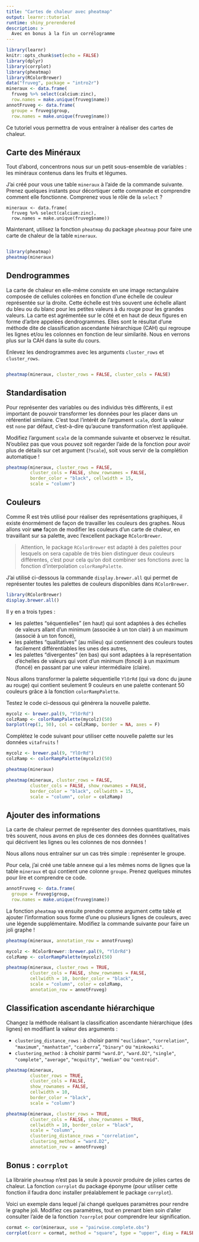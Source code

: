 ```yaml
---
title: "Cartes de chaleur avec pheatmap"
output: learnr::tutorial
runtime: shiny_prerendered
description: >
  Avec en bonus à la fin un corrélogramme
---
```


```r
library(learnr)
knitr::opts_chunk$set(echo = FALSE)
library(dplyr)
library(corrplot)
library(pheatmap)
library(RColorBrewer)
data("fruveg", package = "intro2r")
mineraux <- data.frame(
  fruveg %>% select(calcium:zinc),
  row.names = make.unique(fruveg$name))
annotFruveg <- data.frame(
  groupe = fruveg$group,
  row.names = make.unique(fruveg$name))
```

Ce tutoriel vous permettra de vous entraîner à réaliser des cartes de chaleur.

## Carte des Minéraux

Tout d'abord, concentrons nous sur un petit sous-ensemble de variables : les minéraux contenus dans les fruits et légumes.

J'ai créé pour vous une table `mineraux` à l'aide de la commande suivante. Prenez quelques instants pour décortiquer cette commande et comprendre comment elle fonctionne. Comprenez vous le rôle de la `select` ?

```
mineraux <- data.frame(
  fruveg %>% select(calcium:zinc),
  row.names = make.unique(fruveg$name))
```

Maintenant, utilisez la fonction `pheatmap` du package `pheatmap` pour faire une carte de chaleur de la table `mineraux`.


```r

```

```r
library(pheatmap)
pheatmap(mineraux)
```

## Dendrogrammes

La carte de chaleur en elle-même consiste en une image rectangulaire composée de cellules colorées en fonction d'une échelle de couleur représentée sur la droite. Cette échelle est très souvent une échelle allant du bleu ou du blanc pour les petites valeurs à du rouge pour les grandes valeurs. La carte est agrémentée sur le côté et en haut de deux figures en forme d'arbre appelées dendrogrammes. Elles sont le résultat d'une méthode dite de classification ascendante hiérarchique (CAH) qui regroupe les lignes et/ou les colonnes en fonction de leur similarité. Nous en verrons plus sur la CAH dans la suite du cours.

Enlevez les dendrogrammes avec les arguments `cluster_rows` et `cluster_rows`.

```r

```

```r
pheatmap(mineraux, cluster_rows = FALSE, cluster_cols = FALSE)
```

## Standardisation

Pour représenter des variables ou des individus très différents, il est important de pouvoir transformer les données pour les placer dans un référentiel similaire. C'est tout l'intérêt de l'argument `scale`, dont la valeur est `none` par défaut, c'est-à-dire qu'aucune transformation n'est appliquée. 

Modifiez l'argument `scale` de la commande suivante et observez le résultat. N'oubliez pas que vous pouvez soit regarder l'aide de la fonction pour avoir plus de détails sur cet argument (`?scale`), soit vous servir de la complétion automatique !


```r
pheatmap(mineraux, cluster_rows = FALSE,
         cluster_cols = FALSE, show_rownames = FALSE,
         border_color = "black", cellwidth = 15,
         scale = "column")
```

## Couleurs

Comme R est très utilisé pour réaliser des représentations graphiques, il existe énormément de façon de travailler les couleurs des graphes. Nous allons voir **une** façon de modifier les couleurs d'un carte de chaleur, en travaillant sur sa palette, avec l'excellent package `RColorBrewer`. 

> Attention, le package `RColorBrewer` est adapté à des palettes pour lesquels on sera capable de très bien distinguer deux couleurs différentes, c'est pour cela qu'on doit combiner ses fonctions avec la fonction d'interpolation `colorRampPalette`.

J'ai utilisé ci-dessous la commande `display.brewer.all` qui permet de représenter toutes les palettes de couleurs disponibles dans `RColorBrewer`.

```r
library(RColorBrewer)
display.brewer.all()
```

Il y en a trois types : 

 * les palettes "séquentielles" (en haut) qui sont adaptées à des échelles de valeurs allant d'un minimum (associée à un ton clair) à un maximum (associé à un ton foncé),
 * les palettes "qualitatives" (au milieu) qui contiennent des couleurs toutes facilement différentiables les unes des autres,
 * les palettes "divergentes" (en bas) qui sont adaptées à la représentation d'échelles de valeurs qui vont d'un minimum (foncé) à un maximum (foncé) en passant par une valeur intermédiaire (claire).

Nous allons transformer la palette séquentielle `YlOrRd` (qui va donc du jaune au rouge) qui contient seulement 9 couleurs en une palette contenant 50 couleurs grâce à la fonction `colorRampPalette`.

Testez le code ci-dessous qui générera la nouvelle palette.

```r
mycolz <- brewer.pal(9, "YlOrRd")
colzRamp <- colorRampPalette(mycolz)(50)
barplot(rep(1, 50), col = colzRamp, border = NA, axes = F)
```

Complétez le code suivant pour utiliser cette nouvelle palette sur les données `vitafruits` !

```r
mycolz <- brewer.pal(9, "YlOrRd")
colzRamp <- colorRampPalette(mycolz)(50)

pheatmap(mineraux)
```

```r
pheatmap(mineraux, cluster_rows = FALSE,
         cluster_cols = FALSE, show_rownames = FALSE,
         border_color = "black", cellwidth = 15,
         scale = "column", color = colzRamp)
```

## Ajouter des informations

La carte de chaleur permet de représenter des données quantitatives, mais très souvent, nous avons en plus de ces données des données qualitatives qui décrivent les lignes ou les colonnes de nos données !

Nous allons nous entraîner sur un cas très simple : représenter le groupe.

Pour cela, j'ai créé une table annexe qui a les mêmes noms de lignes que la table `mineraux` et qui contient une colonne `groupe`. Prenez quelques minutes pour lire et comprendre ce code.

```r
annotFruveg <- data.frame(
  groupe = fruveg$group,
  row.names = make.unique(fruveg$name))
```

La fonction `pheatmap` va ensuite prendre comme argument cette table et ajouter l'information sous forme d'une ou plusieurs lignes de couleurs, avec une légende supplémentaire. Modifiez la commande suivante pour faire un joli graphe !

```r
pheatmap(mineraux, annotation_row = annotFruveg)
```

```r
mycolz <- RColorBrewer::brewer.pal(9, "YlOrRd")
colzRamp <- colorRampPalette(mycolz)(50)

pheatmap(mineraux, cluster_rows = TRUE, 
         cluster_cols = FALSE, show_rownames = FALSE,
         cellwidth = 10, border_color = "black",
         scale = "column", color = colzRamp,
         annotation_row = annotFruveg)
```

## Classification ascendante hiérarchique

Changez la méthode réalisant la classification ascendante hiérarchique (des lignes) en modifiant la valeur des arguments : 

  * `clustering_distance_rows` : à choisir parmi `"euclidean"`, `"correlation"`, `"maximum"`, `"manhattan"`, `"canberra`", `"binary"` ou `"minkowski"`.
  * `clustering_method` : à choisir parmi `"ward.D"`, `"ward.D2"`, `"single"`, `"complete"`, `"average"`, `"mcquitty"`, `"median"` ou `"centroid"`.

```r
pheatmap(mineraux, 
         cluster_rows = TRUE, 
         cluster_cols = FALSE, 
         show_rownames = FALSE,
         cellwidth = 10, 
         border_color = "black",
         scale = "column")
```

```r
pheatmap(mineraux, cluster_rows = TRUE, 
         cluster_cols = FALSE, show_rownames = TRUE,
         cellwidth = 10, border_color = "black",
         scale = "column", 
         clustering_distance_rows = "correlation",
         clustering_method = "ward.D2",
         annotation_row = annotFruveg)
```



## Bonus : `corrplot`

La librairie `pheatmap` n'est pas la seule à pouvoir produire de jolies cartes de chaleur. La fonction `corrplot` du package éponyme (pour utiliser cette fonction il faudra donc installer préalablement le package `corrplot`).

Voici un exemple dans lequel j'ai changé quelques paramètres pour rendre le graphe joli. Modifiez ces paramètres, tout en prenant bien soin d'aller consulter l'aide de la fonction `?corrplot` pour comprendre leur signification.

```r
cormat <- cor(mineraux, use = "pairwise.complete.obs")
corrplot(corr = cormat, method = "square", type = "upper", diag = FALSE, , order = "hclust", tl.col = "black")
```




